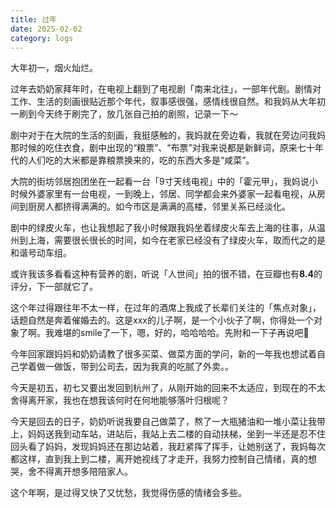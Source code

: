 ```yaml
---
title: 过年
date: 2025-02-02
category: logs
---
```


<VideoPlayer
  id='fireworks'
  url='https://razzh-blog.oss-cn-hangzhou.aliyuncs.com/videos/newyear/58956e77c1934656a98d3882f8f44b70/fireworks.m3u8'
  poster='https://razzh-blog.oss-cn-hangzhou.aliyuncs.com/videos/newyear/58956e77c1934656a98d3882f8f44b70/firework0.png'
/>

大年初一，烟火灿烂。  

过年去奶奶家拜年时，在电视上翻到了电视剧「南来北往」，一部年代剧。剧情对工作、生活的刻画很贴近那个年代，叙事感很强，感情线很自然。和我妈从大年初一刷到今天终于刷完了，放几张自己拍的剧照，记录一下～

<ImagePreview src='/memories/25newyear01.webp' />

<ImagePreview src='/memories/25newyear03.webp' />

<ImagePreview src='/memories/25newyear04.webp' />

<ImagePreview src='/memories/25newyear02.webp' />

<ImagePreview src='/memories/25newyear0.webp' />

剧中对于在大院的生活的刻画，我挺感触的，我妈就在旁边看，我就在旁边问我妈那时候的吃住衣食，剧中出现的“粮票”、“布票”对我来说都是新鲜词，原来七十年代的人们吃的大米都是靠粮票换来的，吃的东西大多是“咸菜”。  

大院的街坊邻居抱团坐在一起看一台「9寸天线电视」中的「霍元甲」，我妈说小时候外婆家里有一台电视，一到晚上，邻居、同学都会来外婆家一起看电视，从房间到厨房人都挤得满满的。如今市区是满满的高楼，邻里关系已经淡化。

剧中的绿皮火车，也让我想起了我小时候跟我妈坐着绿皮火车去上海的往事，从温州到上海，需要很长很长的时间，如今在老家已经没有了绿皮火车，取而代之的是和谐号动车组。  

或许我该多看看这种有营养的剧，听说「人世间」拍的很不错，在豆瓣也有**8.4**的评分，下一部就它了。

<Divider />

这个年过得跟往年不太一样，在过年的酒席上我成了长辈们关注的「焦点对象」，话题自然是奔着催婚去的。这是xxx的儿子啊，是一个小伙子了啊，你得处一个对象了啊。我难堪的smile了一下，嗯，好的，哈哈哈哈。先附和一下子再说吧🤣

<Divider />

今年回家跟妈妈和奶奶请教了很多买菜、做菜方面的学问，新的一年我也想试着自己学着做一做饭，带到公司去，因为我真的吃腻了外卖。。

<Divider />

今天是初五，初七又要出发回到杭州了，从刚开始的回来不太适应，到现在的不太舍得离开家，我也在想我该何时在何地能够落叶归根呢？

<Divider />

今天是回去的日子，奶奶听说我要自己做菜了，熬了一大瓶猪油和一堆小菜让我带上，妈妈送我到动车站，进站后，我站上去二楼的自动扶梯，坐到一半还是忍不住回头看了妈妈，发现妈妈还在那边站着，我赶紧挥了挥手，让她别送了，我妈每次都这样，直到我上到二楼，离开她视线了才走开，我努力控制自己情绪，真的想哭，舍不得离开想多陪陪家人。  

这个年啊，是过得又快了又忧愁，我觉得伤感的情绪会多些。

